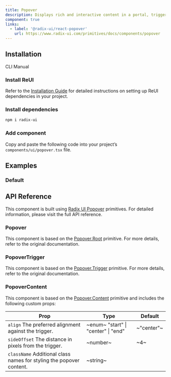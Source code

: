 ```yaml
---
title: Popover
description: Displays rich and interactive content in a portal, triggered by a button or other interactive element.
component: true
links:
  - label: '@radix-ui/react-popover'
    url: https://www.radix-ui.com/primitives/docs/components/popover
---
```


## Installation

<Tabs defaultValue="cli">

<TabsList>
  <TabsTrigger value="cli">CLI</TabsTrigger>
  <TabsTrigger value="manual">Manual</TabsTrigger>
</TabsList>

<TabsContent value="cli">
  <CliCommands name="popover" />
</TabsContent>

<TabsContent value="manual">    
<Steps>

### Install ReUI

Refer to the [Installation Guide](/docs/installation) for detailed instructions on setting up ReUI dependencies in your project.

### Install dependencies

```bash
npm i radix-ui
```

### Add component

Copy and paste the following code into your project’s `components/ui/popover.tsx` file.

<ComponentPreview name="popover" />

</Steps>

</TabsContent>

</Tabs>

## Examples

### Default

<ExamplePreview path="popover/default" />

## API Reference

This component is built using [Radix UI Popover](https://www.radix-ui.com/primitives/docs/components/popover) primitives. For detailed information, please visit the full API reference.

### Popover

This component is based on the [Popover.Root](https://www.radix-ui.com/primitives/docs/components/popover#root) primitive. For more details, refer to the original documentation.

### PopoverTrigger

This component is based on the [Popover.Trigger](https://www.radix-ui.com/primitives/docs/components/popover#trigger) primitive. For more details, refer to the original documentation.

### PopoverContent

This component is based on the [Popover.Content](https://www.radix-ui.com/primitives/docs/components/popover#content) primitive and includes the following custom props:

| **Prop**                                                                                       | **Type**                                                         | **Default** |
| ---------------------------------------------------------------------------------------------- | ---------------------------------------------------------------- | ----------- |
| `align` <PopoverInfo>The preferred alignment against the trigger.</PopoverInfo>                | ~enum~ <PopoverInfo> "start" \| "center" \| "end" </PopoverInfo> | ~"center"~  |
| `sideOffset` <PopoverInfo>The distance in pixels from the trigger.</PopoverInfo>               | ~number~                                                         | ~4~         |
| `className` <PopoverInfo>Additional class names for styling the popover content.</PopoverInfo> | ~string~                                                         | <Na/>       |
